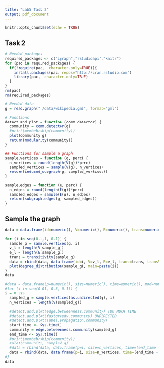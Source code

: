 ```yaml
---
title: "Lab5 Task 2"
output: pdf_document
---
```


```r
knitr::opts_chunk$set(echo = TRUE)
```

## Task 2

```r
# Needed packages
required_packages <- c("igraph","rstudioapi","knitr")
for (pac in required_packages) {
  if(!require(pac,  character.only=TRUE)){
    install.packages(pac, repos="http://cran.rstudio.com")
    library(pac,  character.only=TRUE)
  } 
}
rm(pac)
rm(required_packages)

# Needed data
g = read.graph("./data/wikipedia.gml", format="gml")

# Functions
detect.and.plot = function (comm.detector) {
  community = comm.detector(g)
  #print(membebrship(community))
  plot(community,g)
  return(modularity(community))
}

## Functions for sample a graph
sample.vertices = function (g, perc) {
  n_vertices = round(length(V(g))*perc)
  sampled_vertices = sample(V(g), n_vertices)
  return(induced_subgraph(g, sampled_vertices))
}

sample.edges = function (g, perc) {
  n_edges = round(length(E(g))*perc)
  sampled_edges = sample(E(g), n_edges)
  return(subgraph.edges(g, sampled_edges))
}

```

## Sample the graph
```r
data = data.frame(id=numeric(), V=numeric(), E=numeric(), trans=numeric(), transV=numeric(), transE=numeric())

for (i in seq(0.1,1, 0.1)) {
  sample_g = sample.vertices(g, i)
  v_l = length(V(sample_g))
  e_l = length(E(sample_g))
  trans = transitivity(sample_g)
  data = rbind(data, data.frame(id=i, V=v_l, E=e_l, trans=trans, transV=(v_l/trans), transE=(e_l/trans)))
  plot(degree_distribution(sample_g), main=paste(i))
}
data

```

```r
#data = data.frame(p=numeric(), size=numeric(), time=numeric(), mod=numeric())
#for (i in seq(0.01, 0.3, 0.1)) {
i = 0.325
  sampled_g = sample.vertices(as.undirected(g), i)
  n_vertices = length(V(sampled_g))
  
  #detect.and.plot(edge.betweenness.community) TOO MUCH TIME
  #detect.and.plot(fastgreedy.community) UNDIRECTED
  #detect.and.plot(label.propagation.community)
  start_time <- Sys.time()
  community = edge.betweenness.community(sampled_g)
  end_time <- Sys.time()
  #print(membebrship(community))
  #plot(community, sampled_g) 
  #data = rbind(data, data.frame(p=i, size=n_vertices, time=(end_time - start_time)))
  data = rbind(data, data.frame(p=i, size=n_vertices, time=(end_time - start_time), mod=modularity(community)))
#}
data
```